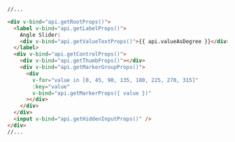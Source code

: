 ```html {10-16}
//...

<div v-bind="api.getRootProps()">
  <label v-bind="api.getLabelProps()">
    Angle Slider:
    <div v-bind="api.getValueTextProps()">{{ api.valueAsDegree }}</div>
  </label>
  <div v-bind="api.getControlProps()">
    <div v-bind="api.getThumbProps()"></div>
    <div v-bind="api.getMarkerGroupProps()">
      <div
        v-for="value in [0, 45, 90, 135, 180, 225, 270, 315]"
        :key="value"
        v-bind="api.getMarkerProps({ value })"
      ></div>
    </div>
  </div>
  <input v-bind="api.getHiddenInputProps()" />
</div>
//...
```
